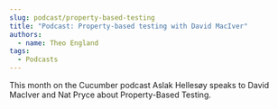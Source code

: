 ```yaml
---
slug: podcast/property-based-testing
title: "Podcast: Property-based testing with David MacIver"
authors:
  - name: Theo England
tags:
  - Podcasts
---
```


This month on the Cucumber podcast Aslak Hellesøy speaks to David MacIver and Nat Pryce about Property-Based Testing.

<SoundCloudEpisode track="319713632" />

<!-- truncate -->